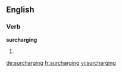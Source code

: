 
==English==

===Verb===
'''surcharging'''

# {{present participle of|surcharge}}

[[de:surcharging]]
[[fr:surcharging]]
[[vi:surcharging]]